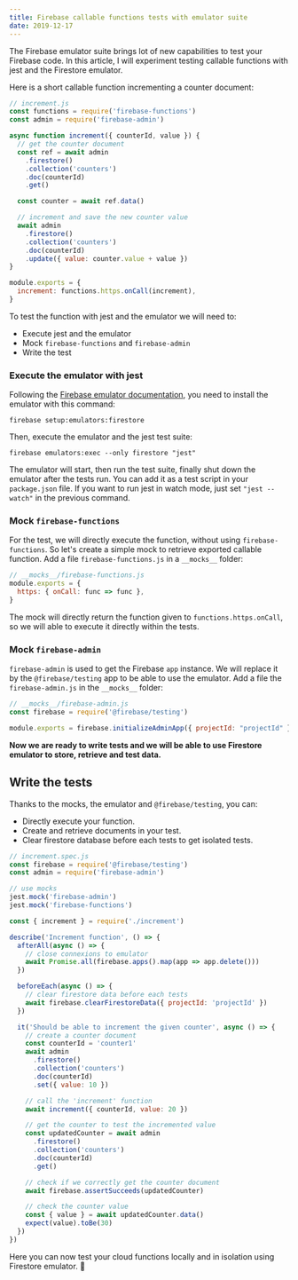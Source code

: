 ```yaml
---
title: Firebase callable functions tests with emulator suite
date: 2019-12-17
---
```


The Firebase emulator suite brings lot of new capabilities to test your Firebase code. In this article, I will experiment testing callable functions with jest and the Firestore emulator.

Here is a short callable function incrementing a counter document:

```js
// increment.js
const functions = require('firebase-functions')
const admin = require('firebase-admin')

async function increment({ counterId, value }) {
  // get the counter document
  const ref = await admin
    .firestore()
    .collection('counters')
    .doc(counterId)
    .get()

  const counter = await ref.data()

  // increment and save the new counter value
  await admin
    .firestore()
    .collection('counters')
    .doc(counterId)
    .update({ value: counter.value + value })
}

module.exports = {
  increment: functions.https.onCall(increment),
}
```

To test the function with jest and the emulator we will need to:
- Execute jest and the emulator
- Mock `firebase-functions` and `firebase-admin`
- Write the test

### Execute the emulator with jest

Following the [Firebase emulator documentation](https://firebase.google.com/docs/firestore/security/test-rules-emulator), you need to install the emulator with this command:

```shell
firebase setup:emulators:firestore
```

Then, execute the emulator and the jest test suite:

```shell
firebase emulators:exec --only firestore "jest"
```

The emulator will start, then run the test suite, finally shut down the emulator after the tests run. You can add it as a test script in your `package.json` file. If you want to run jest in watch mode, just set `"jest --watch"` in the previous command.


### Mock `firebase-functions`

For the test, we will directly execute the function, without using `firebase-functions`. So let's create a simple mock to retrieve exported callable function. Add a file `firebase-functions.js` in a `__mocks__` folder:

```js
// __mocks__/firebase-functions.js
module.exports = {
  https: { onCall: func => func },
}
```

The mock will directly return the function given to `functions.https.onCall`, so we will able to execute it directly within the tests.


### Mock `firebase-admin`

`firebase-admin` is used to get the Firebase `app` instance. We will replace it by the `@firebase/testing` app to be able to use the emulator. Add a file the `firebase-admin.js` in the `__mocks__` folder:

```js
// __mocks__/firebase-admin.js
const firebase = require('@firebase/testing')

module.exports = firebase.initializeAdminApp({ projectId: "projectId" })
```


**Now we are ready to write tests and we will be able to use Firestore emulator to store, retrieve and test data.**

## Write the tests

Thanks to the mocks, the emulator and `@firebase/testing`, you can:
- Directly execute your function.
- Create and retrieve documents in your test.
- Clear firestore database before each tests to get isolated tests.

```js
// increment.spec.js
const firebase = require('@firebase/testing')
const admin = require('firebase-admin')

// use mocks
jest.mock('firebase-admin')
jest.mock('firebase-functions')

const { increment } = require('./increment')

describe('Increment function', () => {
  afterAll(async () => {
    // close connexions to emulator
    await Promise.all(firebase.apps().map(app => app.delete()))
  })

  beforeEach(async () => {
    // clear firestore data before each tests
    await firebase.clearFirestoreData({ projectId: 'projectId' })
  })

  it('Should be able to increment the given counter', async () => {
    // create a counter document
    const counterId = 'counter1'
    await admin
      .firestore()
      .collection('counters')
      .doc(counterId)
      .set({ value: 10 })

    // call the 'increment' function
    await increment({ counterId, value: 20 })

    // get the counter to test the incremented value
    const updatedCounter = await admin
      .firestore()
      .collection('counters')
      .doc(counterId)
      .get()

    // check if we correctly get the counter document
    await firebase.assertSucceeds(updatedCounter)

    // check the counter value
    const { value } = await updatedCounter.data()
    expect(value).toBe(30)
  })
})
```

Here you can now test your cloud functions locally and in isolation using Firestore emulator. 🎉
